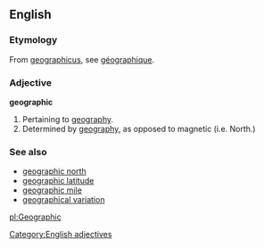 ==English==
===Etymology===
From {{L.}} [[geographicus]], see {{F.}} [[géographique]].
===Adjective===
[[Category:English adjectives]]
'''geographic'''
#Pertaining to [[geography]].
#Determined by [[geography]], as opposed to magnetic (i.e. North.)

===See also===
*[[geographic north]]
*[[geographic latitude]]
*[[geographic mile]]
*[[geographical variation]]

[[pl:Geographic]]